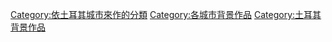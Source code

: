 [[Category:依土耳其城市來作的分類|Category:依土耳其城市來作的分類]]
[[Category:各城市背景作品|Category:各城市背景作品]]
[[Category:土耳其背景作品|Category:土耳其背景作品]]
